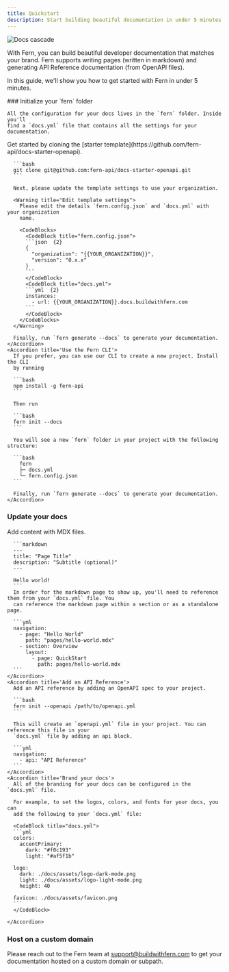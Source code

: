 ```yaml
---
title: Quickstart
description: Start building beautiful documentation in under 5 minutes.
---
```


<img alt="Docs cascade" src="./docs-cascade.png" />

With Fern, you can build beautiful developer documentation that matches your brand. Fern supports writing pages (written in markdown) and generating API Reference documentation (from OpenAPI files).

In this guide, we'll show you how to get started with Fern in under 5 minutes.

<Steps>
  ### Initialize your `fern` folder
    
    All the configuration for your docs lives in the `fern` folder. Inside you'll 
    find a `docs.yml` file that contains all the settings for your documentation.  

  <AccordionGroup>
    <Accordion title='Clone the starter repository'>
      Get started by cloning the [starter template](https://github.com/fern-api/docs-starter-openapi). 

      ```bash
      git clone git@github.com:fern-api/docs-starter-openapi.git
      ```

      Next, please update the template settings to use your organization.

      <Warning title="Edit template settings">
        Please edit the details `fern.config.json` and `docs.yml` with your organization 
        name. 

        <CodeBlocks>
          <CodeBlock title="fern.config.json">
          ```json  {2}
          {
            "organization": "{{YOUR_ORGANIZATION}}",
            "version": "0.x.x"
          }
          ```
          </CodeBlock>
          <CodeBlock title="docs.yml">
          ```yml  {2}
          instances:
            - url: {{YOUR_ORGANIZATION}}.docs.buildwithfern.com
          ```
          </CodeBlock>          
        </CodeBlocks>
      </Warning>

      Finally, run `fern generate --docs` to generate your documentation.
    </Accordion>
    <Accordion title='Use the Fern CLI'>
      If you prefer, you can use our CLI to create a new project. Install the CLI
      by running 

      ```bash
      npm install -g fern-api
      ```

      Then run 

      ```bash
      fern init --docs
      ```

      You will see a new `fern` folder in your project with the following structure:

      ```bash
        fern
        ├─ docs.yml
        └─ fern.config.json
      ```

      Finally, run `fern generate --docs` to generate your documentation.
    </Accordion>
  </AccordionGroup>

  ### Update your docs

  <AccordionGroup>
    <Accordion title='Add content'>
      Add content with MDX files. 
  
      ```markdown
      ---
      title: "Page Title"
      description: "Subtitle (optional)" 
      ---

      Hello world! 
      ```
      In order for the markdown page to show up, you'll need to reference them from your `docs.yml` file. You 
      can reference the markdown page within a section or as a standalone page.

      ```yml
      navigation: 
        - page: "Hello World"
          path: "pages/hello-world.mdx"
        - section: Overview
          layout:  
            - page: QuickStart
              path: pages/hello-world.mdx
      ```
    </Accordion>
    <Accordion title='Add an API Reference'>
      Add an API reference by adding an OpenAPI spec to your project. 

      ```bash
      fern init --openapi /path/to/openapi.yml
      ```

      This will create an `openapi.yml` file in your project. You can reference this file in your
      `docs.yml` file by adding an api block. 

      ```yml
      navigation: 
        - api: "API Reference"
      ```
    </Accordion>
    <Accordion title='Brand your docs'>
      All of the branding for your docs can be configured in the `docs.yml` file. 

      For example, to set the logos, colors, and fonts for your docs, you can 
      add the following to your `docs.yml` file:

      <CodeBlock title="docs.yml">
      ```yml
      colors:
        accentPrimary:
          dark: "#f0c193"
          light: "#af5f1b"

      logo:
        dark: ./docs/assets/logo-dark-mode.png
        light: ./docs/assets/logo-light-mode.png
        height: 40

      favicon: ./docs/assets/favicon.png
      ```
      </CodeBlock>

    </Accordion>
  </AccordionGroup>
  
  ### Host on a custom domain

  Please reach out to the Fern team at support@buildwithfern.com to get your documentation 
  hosted on a custom domain or subpath. 

</Steps>